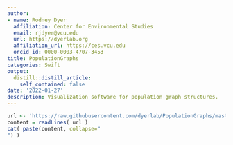 ```yaml
---
author:
- name: Rodney Dyer
  affiliation: Center for Environmental Studies
  email: rjdyer@vcu.edu
  url: https://dyerlab.org
  affiliation_url: https://ces.vcu.edu
  orcid_id: 0000-0003-4707-3453
title: PopulationGraphs
categories: Swift
output:
  distill::distill_article:
    self_contained: false
date: '2022-01-27'
description: Visualization software for population graph structures.
---
```


```r
url <- 'https://raw.githubusercontent.com/dyerlab/PopulationGraphs/master/README.md'
content = readLines( url )
cat( paste(content, collapse="
") )
```


